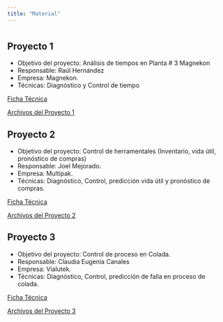 ```yaml
---
title: "Material"
---
```

# {.tabset .tabset-fade .tabset-pills}

## Proyecto 1
* Objetivo del proyecto: Análisis de tiempos en Planta # 3 Magnekon
* Responsable: Raúl Hernández
* Empresa: Magnekon.
* Técnicas: Diagnóstico y Control de tiempo

[Ficha Técnica](archivos/Proyecto1_Ficha.docx)

[Archivos del Proyecto 1](archivos/Proyecto1.csv)

## Proyecto 2
* Objetivo del proyecto: Control de herramentales (Inventario, vida útil, pronóstico de compras)
* Responsable: Joel Mejorado.
* Empresa:  Multipak.
* Técnicas: Diagnóstico, Control, predicción vida útil y pronóstico de compras.

[Ficha Técnica](archivos/Proyecto2_Ficha.docx)

[Archivos del Proyecto 2](archivos/Proyecto2.zip)


## Proyecto 3
* Objetivo del proyecto: Control de proceso en Colada.
* Responsable: Claudia Eugenia Canales
* Empresa: Vialutek.
* Técnicas: Diagnóstico, Control, predicción de falla en proceso de colada.

[Ficha Técnica](archivos/Proyecto3_Ficha.doc)

[Archivos del Proyecto 3](archivos/Proyecto3.csv)

